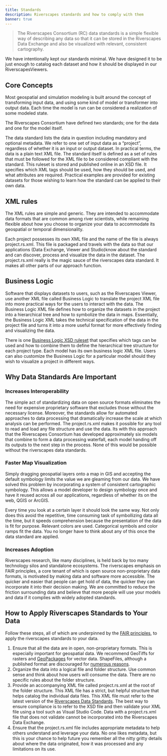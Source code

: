 ```yaml
---
title: Standards
description: Riverscapes standards and how to comply with them
banner: true
---
```

> The Riverscapes Consortium (RC) data standards is a simple flexible way of describing any data so that it can be stored in the Riverscapes Data Exchange and also be visualized with relevant, consistent cartography.

We have intentionally kept our standards minimal. We have designed it to be just enough to catalog each dataset and how it should be displayed in our RiverscapesViewers. 

## Core Concepts
Most geospatial and simulation modeling is built around the concept of transforming input data, and using some kind of model or transformer into output data. Each time the model is run can be considered a realization of some modeled state.

The Riverscapes Consortium have defined two standards; one for the data and one for the model itself.

The data standard lists the data in question including mandatory and optional metadata. We refer to one set of input data as a “project”, regardless of whether it is an input or output dataset. In practical terms, the data is a plain text XML file. The standard itself is defined as a set of rules that must be followed for the XML file to be considered compliant with the standard. This ruleset is stored and published online in an XSD file. It specifies which XML tags should be used, how they should be used, and what attributes are required. Practical examples are provided for existing datasets for those wishing to learn how the standard can be applied to their own data.

## XML rules
The XML rules are simple and generic. They are intended to accommodate data formats that are common among river scientists, while remaining flexible about how you choose to organize your data to accommodate its geospatial or temporal dimensionality.

Each project possesses its own XML file and the name of the file is always project.rs.xml. This file is packaged and travels with the data so that our applications (Data Exchange, Viewer and Studio)know about the standard and can discover, process and visualize the data in the dataset. The project.rs.xml really is the magic sauce of the riverscapes data standard. It makes all other parts of our approach function.
 
## Business Logic
Software that displays datasets to users, such as the Riverscapes Viewer, use another XML file called Business Logic to translate the project XML file into more practical ways for the users to interact with the data. The Business Logic XML file defines how to organize the datasets in the project into a hierarchical tree and how to symbolize the data in maps.
Essentially, the Business Logic XML takes the technical specification of the data in the project file and turns it into a more useful format for more effectively finding and visualizing the data.

There is one [Business Logic XSD ruleset](https://github.com/Riverscapes/RiverscapesXML/blob/master/RaveBusinessLogic/XSD/project_explorer.xsd) that specifies which tags can be used and how to combine them to define the hierarchical tree structure for each project type. Each model has its own business logic XML file.
Users can also customize the Business Logic for a particular model should they wish to visualize a project in different ways.

## Why Data Standards Are Important
 
### Increases Interoperability
The simple act of standardizing data on open source formats eliminates the need for expensive proprietary software that excludes those without the necessary license. Moreover, the standards allow for automated approaches to data processing that dramatically increase the scale at which analysis can be performed. The project.rs.xml makes it possible for any tool to read and load any file structure and use the data. Its with this approach that the Riverscapes Consortium has developed approximately six models that combine to form a data processing waterfall, each model handing off its outputs to the next step in the process. None of this would be possible without the riverscapes data standards.

### Faster Map Visualization 
Simply dragging geospatial layers onto a map in GIS and accepting the default symbology limits the value we are gleaming from our data. We have solved this problem by incorporating a system of consistent cartographic symbology. This allows a model developer to design symbology once and have it reused across all our applications, regardless of whether its on the web, QGIS or ArcGIS.

Every time you look at a certain layer it should look the same way. Not only does this avoid the repetitive, time consuming task of symbollizing data all the time, but it speeds comprehension because the presentation of the data is fit for purpose. Relevant colors are used. Categorical symbols and color ramps fit the data. You no longer have to think about any of this once the data standard are applied.

### Increases Adoption
Riverscapes research, like many disciplines, is held back by too many technology silos and standalone ecosystems. The riverscapes emphasis on FAIR principles, a core tenant of which is open source non-proprietary data formats, is motivated by making data and software more accessible. The quicker and easier that people can get hold of data, the quicker they can incorporate it into their decision making. We are committed to reduce the friction surrounding data and believe that more people will use your models and data if it complies with widely adopted standards.

## How to Apply Riverscapes Standards to Your Data
Follow these steps, all of which are underpinned by the [FAIR principles](https://www.go-fair.org/fair-principles/), to apply the riverscapes standards to your data.
1. Ensure that all the data are in open, non-proprietary formats. This is especially important for geospatial data. We recommend GeoTiffs for rasters and [GeoPackages](https://www.geopackage.org/) for vector data. ShapeFiles, although a published format are discouraged for [numerous reasons](http://switchfromshapefile.org/).
2. Organize the data into a logical file and folder structure. Use common sense and think about how users will consume the data. There are no specific rules about the folder structure.
3. Provide an accompanying XML file called project.rs.xml at the root of the folder structure. This XML file has a strict, but helpful structure that helps catalog the individual data files. This XML file must refer to the latest version of the [Riverscapes Data Standards](https://github.com/Riverscapes/RiverscapesXML/blob/master/Projects/XSD/V2/RiverscapesProject.xsd). The best way to ensure compliance is to refer to the XSD file and then validate your XML file using a tool such as Visual Studio Code. Data with a project.rs.xml file that does not validate cannot be incorporated into the Riverscapes Data Exchange.
4. Ensure that the project.rs.xml file includes appropriate metadata to help others understand and leverage your data. No one likes metadata, but this is your chance to help future you remember all the nitty gritty details about where the data originated, how it was processed and any limitations on its use.
